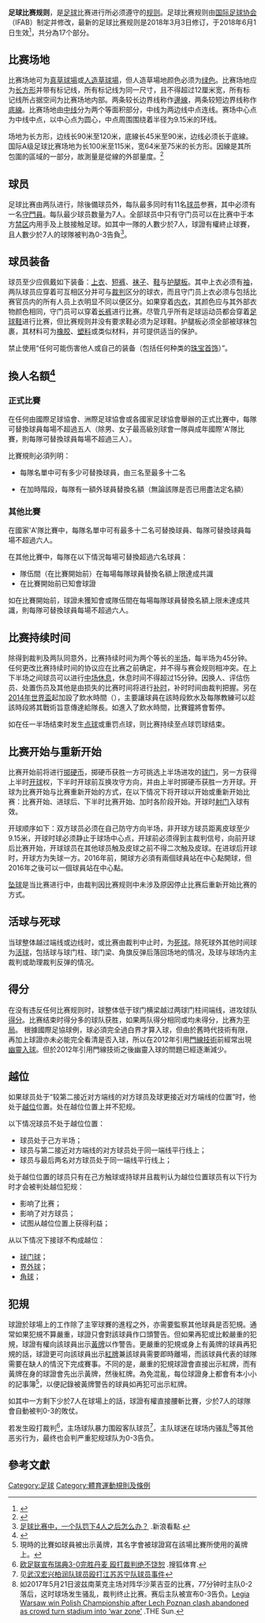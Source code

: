 {{Expand|time=2010-12-12}}
{{TA
|G1=Football}}
'''足球比赛规则'''，是[[足球|足球]]比赛进行所必须遵守的[[规则|规则]]。足球比赛规则由[[国际足球协会|国际足球协会]]（IFAB）制定并修改，最新的足球比赛规则是2018年3月3日修订，于2018年6月1日生效<ref>{{cite web|url=http://www.fifa.com/worldfootball/lawsofthegame.html|title=足球比赛规则|accessdate=|author=|date=|year=2018|publisher=[[国际足球联合会|国际足球联合会]]|archive-date=2007-09-01|archive-url=https://web.archive.org/web/20070901044035/http://fifa.com/worldfootball/lawsofthegame.html|dead-url=no}}</ref>，共分為17个部分。

==比赛场地==
比赛场地可为[[真草球場|真草球場]]或[[人造草球場|人造草球場]]，但人造草場地颜色必须为[[绿色|绿色]]。比赛场地应为[[长方形|长方形]]并带有标记线，所有标记线为同一尺寸，且不得超过12厘米宽，所有标记线所占据空间为比赛场地内部。两条较长边界线称作[[邊線|邊線]]，两条较短边界线称作[[底線|底線]]。比赛场地由[[中线|中线]]分为两个等面积部分，中线为两边线中点连线。赛场中心点为中线中点，以中心点为圆心，中点周围围绕着半径为9.15米的环线。

场地为长方形，边线长90米至120米，底線长45米至90米，边线必须长于底線。国际A级足球比赛场地为长100米至115米，宽64米至75米的长方形。因線是其所包圍的區域的一部分，故測量是從線的外部量度。<ref>{{Cite web|url=https://resources.fifa.com/image/upload/laws-of-the-game-2018-19.pdf?cloudid=khhloe2xoigyna8juxw3|title=Laws of the Game (2018/19)|accessdate=2018-09-01|author=IFAB|date=2018-03-03|publisher=|pages=p.33-35|archive-date=2018-06-27|archive-url=https://web.archive.org/web/20180627034424/https://resources.fifa.com/image/upload/laws-of-the-game-2018-19.pdf?cloudid=khhloe2xoigyna8juxw3|dead-url=no}}</ref>

==球员==
足球比赛由两队进行，除後備球员外，每队最多同时有11名[[球员|球员]]参赛，其中必须有一名[[守門員_(足球)|守門員]]。每队最少球员数量为7人。全部球员中只有守门员可以在比赛中于本方[[禁区|禁区]]内用手及上肢接触足球。如其中一隊的人數少於7人，球證有權終止球賽，且人數少於7人的球隊被判為0-3告負<ref>[https://k.sina.cn/article_6409365013_17e072615001002bl4.html?cre=wappage&mod=r&loc=2&r=9&doct=0&rfunc=0&tj=none&wm=b212&http=fromhttp 足球比赛中，一个队罚下4人之后怎么办？] {{Wayback|url=https://k.sina.cn/article_6409365013_17e072615001002bl4.html?cre=wappage&mod=r&loc=2&r=9&doct=0&rfunc=0&tj=none&wm=b212&http=fromhttp |date=20180523011120 }}.新浪看點.</ref>。

==球员装备==
球员至少应佩戴如下装备：[[上衣|上衣]]、[[短裤|短裤]]、[[袜子|袜子]]、[[鞋|鞋]]与[[护腿板|护腿板]]。其中上衣必须有[[袖|袖]]，两队球员应穿着可互相区分并可与[[裁判_(足球)|裁判]]区分的球衣，而且守门员上衣必须与包括比赛官员内的所有人员上衣明显不同以便区分。如果穿着[[内衣|内衣]]，其颜色应与其外部衣物颜色相同，守门员可以穿着[[长裤|长裤]]进行比赛。尽管几乎所有足球运动员都会穿着[[足球鞋|足球鞋]]进行比赛，但比赛规则并没有要求鞋必须为足球鞋。护腿板必须全部被球袜包裹，其材料可为[[橡胶|橡胶]]、[[塑料|塑料]]或类似材料，并可提供适当的保护。

禁止使用“任何可能伤害他人或自己的装备（包括任何种类的[[珠宝|珠宝]][[首饰|首饰]]）”。

== 換人名額<ref>{{Cite web|url=https://resources.fifa.com/image/upload/laws-of-the-game-2018-19.pdf?cloudid=khhloe2xoigyna8juxw3|title=Laws of the Game 2018/19|accessdate=2018-09-26|author=IFAB|date=2018-03-03|publisher=|pages=p.47-48|archive-date=2018-06-27|archive-url=https://web.archive.org/web/20180627034424/https://resources.fifa.com/image/upload/laws-of-the-game-2018-19.pdf?cloudid=khhloe2xoigyna8juxw3|dead-url=no}}</ref> ==

=== 正式比賽 ===
在任何由國際足球協會、洲際足球協會或各國家足球協會舉辦的正式比賽中，每隊可替換球員每場不超過五人（除男、女子最高級別球會一隊與成年國際'A'隊比賽，則每隊可替換球員每場不超過三人）。

比賽規則必須列明：

* 每隊名單中可有多少可替換球員，由三名至最多十二名

* 在加時階段，每隊有一額外球員替換名額（無論該隊是否已用盡法定名額）

=== 其他比賽 ===
在國家'A'隊比賽中，每隊名單中可有最多十二名可替換球員、每隊可替換球員每場不超過六人。

在其他比賽中，每隊在以下情況每場可替換超過六名球員：

* 隊伍間（在比賽開始前）在每場每隊球員替換名額上限達成共識
* 在比賽開始前已知會球證

如在比賽開始前，球證未獲知會或隊伍間在每場每隊球員替換名額上限未達成共識，則每隊可替換球員每場不超過六人。

==比赛持续时间==
除得到裁判及两队同意外，比赛持续时间为两个等长的[[半场|半场]]，每半场为45分钟。任何更改比赛持续时间的协议应在比赛之前确定，并不得与赛会规则相冲突。在上下半场之间球员可以进行[[中场休息|中场休息]]，休息时间不得超过15分钟。因换人、评估伤员、处置伤员及其他是由损失的比赛时间将进行[[补时|补时]]，补时时间由裁判把握。另在[[2014年世界盃|2014年世界盃]]起加設了飲水時間（{{lang-en|Cooling Break}}），主要讓球員在該時段飲水及每隊教練可以趁該時段將其戰術旨意傳達給隊長。如進入了飲水時間，比賽鐘將會暫停。

如在任一半场结束时发生[[点球|点球]]或重罚点球，则比赛持续至点球罚球结束。

==比赛开始与重新开始==
比赛开始前将进行[[掷硬币|掷硬币]]，掷硬币获胜一方可挑选上半场进攻的[[球门|球门]]，另一方获得上半时[[开球|开球]]权，下半时开球前互换攻守方向，并由上半时掷硬币获胜一方开球。开球为比赛开始与比赛重新开始的方式，在以下情况下将开球以开始或重新开始比赛：比赛开始、进球后、下半时比赛开始、加时各阶段开始。开球时[[射门|射门]]入球有效。

开球顺序如下：双方球员必须在自己防守方向半场，非开球方球员距离皮球至少9.15米，开球时球必须静止于球场中心点，开球前必须得到主裁判信号，向前开球后比赛开始，开球球员在其他球员触及皮球之前不得二次触及皮球。在进球后开球时，开球方为失球一方。2016年前，開球方必須有兩個球員站在中心點開球，但2016年之後可以一個球員站在中心點。

[[坠球|坠球]]是当比赛进行中，由裁判因比赛规则中未涉及原因停止比赛后重新开始比赛的方式。

==活球与死球==
当球整体越过端线或边线时，或比赛由裁判中止时，为[[死球|死球]]。除死球外其他时间球为[[活球|活球]]，包括球与球门柱、球门梁、角旗反弹后落回场地的情况，及球与球场内主裁判或助理裁判反弹的情况。

==得分==
在没有违反任何比赛规则时，球整体低于球门横梁越过两球门柱间端线，进攻球队[[得分|得分]]。比赛结束时得分多的球队获胜，如果两队得分相同或均未得分，比赛为[[平局|平局]]。
根據國際足協球例，球必須完全過白界才算入球，但由於舊時代技術有限，再加上球證亦未必能完全看清是否入球，所以在2012年引用[[門線技術|門線技術]]前經常出現[[幽靈入球|幽靈入球]]。但於2012年引用門線技術之後幽靈入球的問題已經逐漸減少。

==越位==
{{main|越位 (足球)}}
</blockquote>如果球员处于“较第二接近对方端线的对方球员及球更接近对方端线的位置”时，他处于[[越位_(足球)|越位]]位置。处在越位位置上并不犯规。

以下情况球员不处于越位位置：
* 球员处于己方半场；
* 球员与第二接近对方端线的对方球员处于同一端线平行线上；
* 球员与最后两名对方球员处于同一端线平行线上；

处于越位位置的球员只有在己方触球或持球并且裁判认为越位位置球员有以下行为时才会被判处越位犯规：
* 影响了比赛；
* 影响了对方球员；
* 试图从越位位置上获得利益；

从以下情况下接球不构成越位：
* [[球门球|球门球]]；
* [[界外球|界外球]]；
* [[角球|角球]]；

==犯規==
球證於球場上的工作除了主宰球賽的進程之外，亦需要監察其他球員是否犯規。通常如果犯規不算嚴重，球證只會對該球員作口頭警告。但如果再犯或比較嚴重的犯規，球證有權向該球員出示[[黃牌|黃牌]]以作警告。更嚴重的犯規或身上有黃牌的球員再犯規的話，球證更可向該球員出示[[紅牌|紅牌]]兼該球員需要即時離場，而該球員代表的球隊需要在缺人的情況下完成賽事。不同的是，嚴重的犯規球證會直接出示紅牌，而有黃牌在身的球證會先出示黃牌，然後紅牌。為免混亂，每位球證身上都會有本小小的記事簿<ref>現時的比賽如球員被出示黃牌，其名字會被球證寫在該場比賽所使用的黃牌上。</ref>，以便記錄被黃牌警告的球員如再犯可出示紅牌。

如其中一方剩下少於7人在球場上的話，球證有權直接腰斬比賽，少於7人的球隊會自動被判0-3的敗仗。

若发生殴打裁判<ref>[http://sports.sohu.com/20070608/n250470779.shtml 欧足联宣布瑞典3-0完胜丹麦 殴打裁判绝不饶恕] {{Wayback|url=http://sports.sohu.com/20070608/n250470779.shtml |date=20180523095501 }}.搜狐体育.</ref>，主场球队暴力围殴客队球员<ref>见[[武汉宏兴柏润队球员殴打江苏苏宁队球员事件|武汉宏兴柏润队球员殴打江苏苏宁队球员事件]]</ref>，主队球迷在球场内骚乱<ref>如2017年5月21日波兹南莱克主场对阵华沙莱吉亚的比赛，77分钟时主队0-2落后，这时球场发生骚乱，裁判终止比赛。赛后主队被宣布0-3告负。[https://www.thesun.co.uk/sport/football/6338982/legia-warsaw-lech-poznan-match-abandoned/  Legia Warsaw win Polish Championship after Lech Poznan clash abandoned as crowd turn stadium into ‘war zone’] {{Wayback|url=https://www.thesun.co.uk/sport/football/6338982/legia-warsaw-lech-poznan-match-abandoned/ |date=20180523012733 }}.THE Sun.</ref>等其他恶劣行为，最终也会判严重犯规球队为0-3告负。

==參考文獻==
<div class="references-small">
<references/>
</div>

[[Category:足球|Category:足球]]
[[Category:體育運動規則及條例|Category:體育運動規則及條例]]